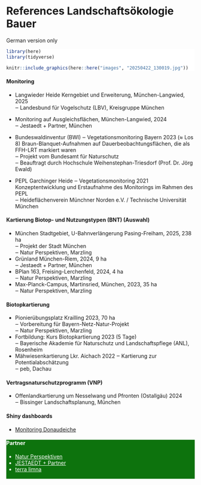 # References Landschaftsökologie Bauer

German version only

::: {.column-screen style="background-color:#FFFFFF"}

```r
library(here)
library(tidyverse)
```

```r
knitr::include_graphics(here::here("images", "20250422_130019.jpg"))
```

:::

#### **Monitoring**

* Langwieder Heide Kerngebiet und Erweiterung, München-Langwied, 2025\
  ‒ Landesbund für Vogelschutz (LBV), Kreisgruppe München

* Monitoring auf Ausgleichsflächen, München-Langwied, 2024\
  ‒ Jestaedt + Partner, München

* Bundeswaldinventur (BWI) ‒ Vegetationsmonitoring Bayern 2023 (≈ Los 8) Braun-Blanquet-Aufnahmen auf Dauerbeobachtungsflächen, die als FFH-LRT markiert waren\
  ‒ Projekt vom Bundesamt für Naturschutz\
  ‒ Beauftragt durch Hochschule Weihenstephan-Triesdorf (Prof. Dr. Jörg Ewald)

* PEPL Garchinger Heide ‒ Vegetationsmonitoring 2021 Konzeptentwicklung und Erstaufnahme des Monitorings im Rahmen des PEPL\
  ‒ Heideflächenverein Münchner Norden e.V. / Technische Universität München

#### **Kartierung Biotop- und Nutzungstypen (BNT)** (Auswahl)

* München Stadtgebiet, U-Bahnverlängerung Pasing-Freiham, 2025, 238 ha\
  ‒ Projekt der Stadt München\
  ‒ Natur Perspektiven, Marzling
* Grünland München-Riem, 2024, 9 ha\
  ‒ Jestaedt + Partner, München
* BPlan 163, Freising-Lerchenfeld, 2024, 4 ha\
  ‒ Natur Perspektiven, Marzling
* Max-Planck-Campus, Martinsried, München, 2023, 35 ha\
  ‒ Natur Perspektiven, Marzling

#### **Biotopkartierung**

* Pionierübungsplatz Krailling 2023, 70 ha\
  ‒ Vorbereitung für Bayern-Netz-Natur-Projekt\
  ‒ Natur Perspektiven, Marzling
* Fortbildung: Kurs Biotopkartierung 2023 (5 Tage)\
  ‒ Bayerische Akademie für Naturschutz und Landschaftspflege (ANL), Rosenheim
* Mähwiesenkartierung Lkr. Aichach 2022 ‒ Kartierung zur Potentialabschätzung\
  ‒ peb, Dachau

#### **Vertragsnaturschutzprogramm (VNP)**

* Offenlandkartierung um Nesselwang und Pfronten (Ostallgäu) 2024\
  ‒ Bissinger Landschaftsplanung, München
  
#### **Shiny dashboards**

* [Monitoring Donaudeiche](https://markusbauer.shinyapps.io/shiny_app_map_danube/)

::: {.column-screen style="background-color:#0d730d; color:white"}

::: {.column-body}

<style>
.column-screen a {
  color: white;
  text-decoration: underline; /* optional, für bessere Sichtbarkeit */
}
</style>


#### **Partner**

* <a href="https://natur-perspektiven.de/" style="color: white;">Natur Perspektiven</a>
* <a href="https://www.jestaedt-partner.de/" style="color: white;">JESTAEDT + Partner</a>
* <a href="https://www.terralimna.de/" style="color: white;">terra limna</a>
<br>
<br>

:::

:::
